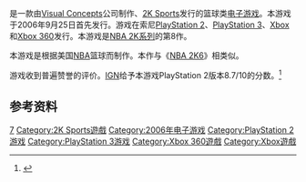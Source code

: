 {{NoteTA
| G1 = Games
}}

{{vgname|NBA 2K7}}是一款由[[Visual_Concepts|Visual Concepts]]公司制作、[[2K_Sports|2K Sports]]发行的篮球类[[电子游戏|电子游戏]]。本游戏于2006年9月25日首先发行。游戏在索尼[[PlayStation_2|PlayStation 2]]、[[PlayStation_3|PlayStation 3]]、[[Xbox_(游戏机)|Xbox]]和[[Xbox_360|Xbox 360]]发行。本游戏是[[NBA_2K系列|NBA 2K系列]]的第8作。

本游戏是根据美国[[NBA|NBA]]篮球而制作。本作与《[[NBA_2K6|NBA 2K6]]》相类似。

游戏收到普遍赞誉的评价。[[IGN|IGN]]给予本游戏PlayStation 2版本8.7/10的分数。<ref>{{cite web |last=Allen |first=Jason |date=September 27, 2006 |url=http://www.ign.com/articles/2006/09/27/nba-2k7-review-3 |title=NBA 2K7 Review (PS2) |publisher=IGN |accessdate=May 3, 2016 |archive-date=2019-09-06 |archive-url=https://web.archive.org/web/20190906192441/https://www.ign.com/articles/2006/09/27/nba-2k7-review-3 |dead-url=no }}</ref>

== 参考资料 ==
{{Reflist}}

{{NBA 2K系列}}

{{DEFAULTSORT:NBA 2K7}}
[[Category:NBA_2K系列|7]]
[[Category:2K_Sports遊戲|Category:2K Sports遊戲]]
[[Category:2006年电子游戏|Category:2006年电子游戏]]
[[Category:PlayStation_2游戏|Category:PlayStation 2游戏]]
[[Category:PlayStation_3游戏|Category:PlayStation 3游戏]]
[[Category:Xbox_360遊戲|Category:Xbox 360遊戲]]
[[Category:Xbox遊戲|Category:Xbox遊戲]]

{{sports-videogame-stub}}
{{TakeTwo-stub}}
